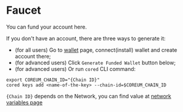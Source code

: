 # Faucet

You can fund your account here.

If you don't have an account, there are three ways to generate it:

-   (for all users) Go to [wallet](/docs/next/tools-and-ecosystem/wallets) page, connect(install) wallet and create account
    there;
-   (for advanced users) Click `Generate Funded Wallet` button below;
-   (for advanced users) Or run `cored` CLI command:

```
export COREUM_CHAIN_ID="{Chain ID}"
cored keys add <name-of-the-key> --chain-id=$COREUM_CHAIN_ID
```

`{Chain ID}` depends on the Network, you can find value at
[network variables page](/docs/next/tutorials/get-started/setup-cli)


<div className="mt-10">
    <Faucets />
</div>
